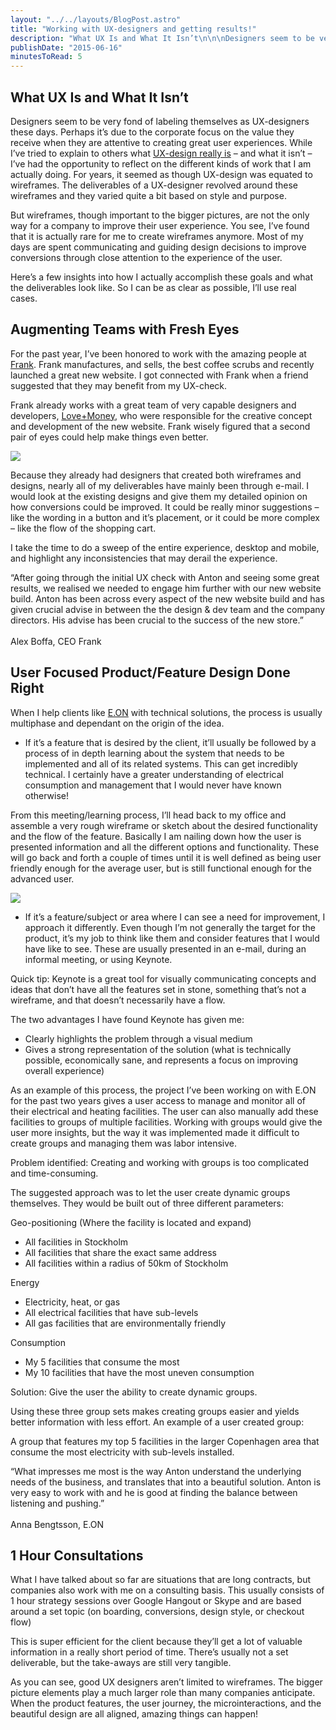 ```yaml
---
layout: "../../layouts/BlogPost.astro"
title: "Working with UX-designers and getting results!"
description: "What UX Is and What It Isn’t\n\n\nDesigners seem to be very fond of labeling themselves as UX-designers these days. Perhaps it’s due to the corporate focus on the value they receive when they are attentive to creating great user experiences. While I’ve tried to explain to others what UX-design really is – and what it isn’t – I’ve had the opportunity to reflect on the different kinds of work that I am actually doing. For years, it seemed as though UX-design was equated to wireframes. The deliverable"
publishDate: "2015-06-16"
minutesToRead: 5
---
```


<h2 id="what-ux-is-and-what-it-isn%E2%80%99t">What UX Is and What It Isn’t</h2>
<p>Designers seem to be very fond of labeling themselves as UX-designers these days. Perhaps it’s due to the corporate focus on the value they receive when they are attentive to creating great user experiences. While I’ve tried to explain to others what <a href="https://www.antonsten.com/ux-design-explained/">UX-design really is</a> – and what it isn’t – I’ve had the opportunity to reflect on the different kinds of work that I am actually doing. For years, it seemed as though UX-design was equated to wireframes. The deliverables of a UX-designer revolved around these wireframes and they varied quite a bit based on style and purpose.</p>
<p>But wireframes, though important to the bigger pictures, are not the only way for a company to improve their user experience. You see, I’ve found that it is actually rare for me to create wireframes anymore. Most of my days are spent communicating and guiding design decisions to improve conversions through close attention to the experience of the user.</p>
<p>Here’s a few insights into how I actually accomplish these goals and what the deliverables look like. So I can be as clear as possible, I’ll use real cases.</p>
<h2 id="augmenting-teams-with-fresh-eyes">Augmenting Teams with Fresh Eyes</h2>
<p>For the past year, I’ve been honored to work with the amazing people at <a href="http://www.frankbody.com/?ref=antonsten.com" target="_blank">Frank</a>. Frank manufactures, and sells, the best coffee scrubs and recently launched a great new website. I got connected with Frank when a friend suggested that they may benefit from my UX-check.</p>
<p>Frank already works with a great team of very capable designers and developers, <a href="http://loveandmoney.agency/?ref=antonsten.com" target="_blank">Love+Money</a>, who were responsible for the creative concept and development of the new website. Frank wisely figured that a second pair of eyes could help make things even better.</p>

![](https://www.antonsten.com/content/images/2024/09/frank.jpg)
<p>Because they already had designers that created both wireframes and designs, nearly all of my deliverables have mainly been through e-mail. I would look at the existing designs and give them my detailed opinion on how conversions could be improved. It could be really minor suggestions – like the wording in a button and it’s placement, or it could be more complex – like the flow of the shopping cart.</p>
<p>I take the time to do a sweep of the entire experience, desktop and mobile, and highlight any inconsistencies that may derail the experience.</p>

<div class="blockquote">
<div><p>“After going through the initial UX check with Anton and seeing some great results, we realised we needed to engage him further with our new website build. Anton has been across every aspect of the new website build and has given crucial advise in between the the design &amp; dev team and the company directors. His advise has been crucial to the success of the new store.”<br>
<br>Alex Boffa, CEO Frank</p></div>
</div>

<h2 id="user-focused-productfeature-design-done-right">User Focused Product/Feature Design Done Right</h2>
<p>When I help clients like <a href="http://www.eon.se/?ref=antonsten.com" target="_blank">E.ON</a> with technical solutions, the process is usually multiphase and dependant on the origin of the idea.</p>
<ul>
<li>If it’s a feature that is desired by the client, it’ll usually be followed by a process of in depth learning about the system that needs to be implemented and all of its related systems. This can get incredibly technical. I certainly have a greater understanding of electrical consumption and management that I would never have known otherwise!</li>
</ul>
<p>From this meeting/learning process, I’ll head back to my office and assemble a very rough wireframe or sketch about the desired functionality and the flow of the feature. Basically I am nailing down how the user is presented information and all the different options and functionality. These will go back and forth a couple of times until it is well defined as being user friendly enough for the average user, but is still functional enough for the advanced user.</p>

![](https://www.antonsten.com/content/images/2024/09/eon.jpg)
<ul>
<li>If it’s a feature/subject or area where I can see a need for improvement, I approach it differently. Even though I’m not generally the target for the product, it’s my job to think like them and consider features that I would have like to see. These are usually presented in an e-mail, during an informal meeting, or using Keynote.</li>
</ul>

<div class="blockquote">
<div><p>Quick tip: Keynote is a great tool for visually communicating concepts and ideas that don’t have all the features set in stone, something that’s not a wireframe, and that doesn’t necessarily have a flow.</p></div>
</div>

<p>The two advantages I have found Keynote has given me:</p>
<ul>
<li>Clearly highlights the problem through a visual medium</li>
<li>Gives a strong representation of the solution (what is technically possible, economically sane, and represents a focus on improving overall experience)</li>
</ul>
<p>As an example of this process, the project I’ve been working on with E.ON for the past two years gives a user access to manage and monitor all of their electrical and heating facilities. The user can also manually add these facilities to groups of multiple facilities. Working with groups would give the user more insights, but the way it was implemented made it difficult to create groups and managing them was labor intensive.</p>
<p>Problem identified: Creating and working with groups is too complicated and time-consuming.</p>
<p>The suggested approach was to let the user create dynamic groups themselves. They would be built out of three different parameters:</p>
<p>Geo-positioning (Where the facility is located and expand)</p>
<ul>
<li>All facilities in Stockholm</li>
<li>All facilities that share the exact same address</li>
<li>All facilities within a radius of 50km of Stockholm</li>
</ul>
<p>Energy</p>
<ul>
<li>Electricity, heat, or gas</li>
<li>All electrical facilities that have sub-levels</li>
<li>All gas facilities that are environmentally friendly</li>
</ul>
<p>Consumption</p>
<ul>
<li>My 5 facilities that consume the most</li>
<li>My 10 facilities that have the most uneven consumption</li>
</ul>
<p>Solution: Give the user the ability to create dynamic groups.</p>
<p>Using these three group sets makes creating groups easier and yields better information with less effort. An example of a user created group:</p>
<p>A group that features my top 5 facilities in the larger Copenhagen area that consume the most electricity with sub-levels installed.</p>

<div class="blockquote">
<div><p>“What impresses me most is the way Anton understand the underlying needs of the business, and translates that into a beautiful solution. Anton is very easy to work with and he is good at finding the balance between listening and pushing.”<br>
<br>Anna Bengtsson, E.ON</p></div>
</div>

<h2 id="1-hour-consultations">1 Hour Consultations</h2>
<p>What I have talked about so far are situations that are long contracts, but companies also work with me on a consulting basis. This usually consists of 1 hour strategy sessions over Google Hangout or Skype and are based around a set topic (on boarding, conversions, design style, or checkout flow)</p>
<p>This is super efficient for the client because they’ll get a lot of valuable information in a really short period of time. There’s usually not a set deliverable, but the take-aways are still very tangible.</p>
<p>As you can see, good UX designers aren’t limited to wireframes. The bigger picture elements play a much larger role than many companies anticipate. When the product features, the user journey, the microinteractions, and the beautiful design are all aligned, amazing things can happen!</p>